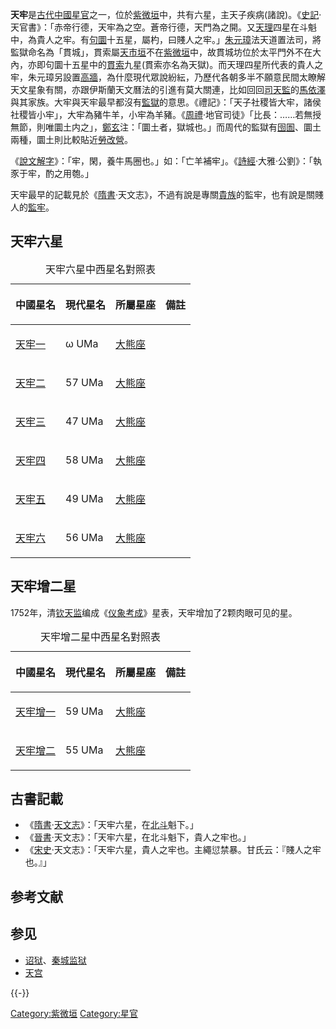 '''天牢'''是[[古代中國|古代中國]][[星官|星官]]之一，位於[[紫微垣|紫微垣]]中，共有六星，主天子疾病(諸說)。《[[史記|史記]]·天官書》：「赤帝行德，天牢為之空。蒼帝行德，天門為之開。又[[天理|天理]]四星在斗魁中，為貴人之牢。有[[句圜|句圜]]十五星，屬杓，曰賤人之牢。」[[朱元璋|朱元璋]]法天道置法司，將監獄命名為「貫城」，貫索屬[[天市垣|天市垣]]不在[[紫微垣|紫微垣]]中，故貫城坊位於太平門外不在大內，亦即句圜十五星中的[[貫索|貫索]]九星(貫索亦名為天獄)。而天理四星所代表的貴人之牢，朱元璋另設置[[高牆|高牆]]，為什麼現代眾說紛紜，乃歷代各朝多半不願意民間太瞭解天文星象有關，亦跟伊斯蘭天文曆法的引進有莫大關連，比如回回[[司天監|司天監]]的[[馬依澤|馬依澤]]與其家族。大牢與天牢最早都沒有[[監獄|監獄]]的意思。《禮記》：「天子社稷皆大牢，諸侯社稷皆小牢」，大牢為豬牛羊，小牢為羊豬。《[[周禮|周禮]]·地官司徒》「比長：……若無授無節，則唯圜土内之」，[[鄭玄|鄭玄]]注：「圜土者，獄城也。」而周代的監獄有[[囹圄|囹圄]]、圜土兩種，圜土則比較貼近[[勞改營|勞改營]]。

《[[說文解字|說文解字]]》：「牢，閑，養牛馬圈也。」如：「亡羊補牢」。《[[詩經|詩經]]·大雅·公劉》：「執豕于牢，酌之用匏。」

天牢最早的記載見於《[[隋書|隋書]]·天文志》，不過有說是專關[[貴族|貴族]]的監牢，也有說是關賤人的[[監牢|監牢]]。

== 天牢六星 ==
{| class="wikitable"  align="center" style="text-align:center; width:100%"
|+天牢六星中西星名對照表
|-
! 中國星名 !! 現代星名 !! 所屬星座 !! 備註
|-
| [[天牢一|天牢一]] || ω UMa || [[大熊座|大熊座]] || 
|-
| [[天牢二|天牢二]] || 57 UMa || [[大熊座|大熊座]] || 
|-
| [[天牢三|天牢三]] || 47 UMa || [[大熊座|大熊座]] || 
|-
| [[天牢四|天牢四]] || 58 UMa || [[大熊座|大熊座]] || 
|-
| [[天牢五|天牢五]] || 49 UMa || [[大熊座|大熊座]] || 
|-
| [[天牢六|天牢六]] || 56 UMa || [[大熊座|大熊座]] || 
|}

== 天牢增二星 ==
1752年，清[[钦天监|钦天监]]编成《[[仪象考成|仪象考成]]》星表，天牢增加了2颗肉眼可见的星。
{| class="wikitable"  align="center" style="text-align:center; width:100%"
|+天牢增二星中西星名對照表
|-
! 中國星名 !! 現代星名 !! 所屬星座 !! 備註
|-
| [[天牢增一|天牢增一]] || 59 UMa || [[大熊座|大熊座]] || 
|-
| [[天牢增二|天牢增二]] || 55 UMa || [[大熊座|大熊座]] ||  
|}

== 古書記載 ==
*《[[隋書|隋書]]·[[天文志|天文志]]》：「天牢六星，在[[北斗七星|北斗]]魁下。」
*《[[晉書|晉書]]·天文志》：「天牢六星，在北斗魁下，貴人之牢也。」
*《[[宋史|宋史]]·天文志》：「天牢六星，貴人之牢也。主繩愆禁暴。甘氏云：『賤人之牢也。』」

== 参考文献 ==
{{Reflist}}

== 参见 ==
* [[诏狱|诏狱]]、[[秦城监狱|秦城监狱]]
* [[天宫|天宫]]

{{-}}
{{三垣}}

[[Category:紫微垣|Category:紫微垣]]
[[Category:星官|Category:星官]]